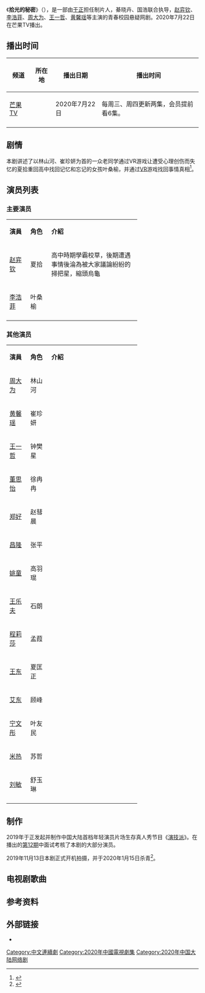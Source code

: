 {{电视节目信息框
| 名称 = 拾光的秘密
| 英文名称 = Consummation
| 原名 = 
| 图片 = 
| 图说 = 
| 分类 = 青春
| 標語 = 
| 原创 = 
| 编剧 = 
| 导演 = 綦晓卉、国浩
| 演出 = [[赵弈钦|赵弈钦]]、[[李浩菲|李浩菲]]
| 配音 = 
| 旁白 = 
| 片尾曲 = 
| 主題曲 = 
| 插曲 = 
| 国家 = {{CHNML}}
| 语言 = [[現代標準漢語|漢語]]
| 字幕 = 中文
| 季数 = 
| 原集數 =  24集
| 每集长度 =  
| 每集列表 = 
| 制片人 = [[于正|于正]]
| 出品人 = 
| 监制 = 
| 执行制片 = 
| 制作公司 = [[欢娱影视|欢娱影视]]
| 拍摄地 = 
| 制作年份 = 
| 摄像 = 
| 首播国家 = {{CHNML}}
| 电视网 = [[芒果TV|芒果TV]]
| 视频制式 = 
| 音频制式 = 
| 频道 = 
| 开始 = 2020年7月22日 
| 结束 = 
| 先于 = 
| 后于 = 
| 相关剧集 = 
| 官方网站 = 
}}
《'''拾光的秘密'''》（{{lang-en|Consummation}}），是一部由[[于正|于正]]担任制片人，綦晓卉、国浩联合执导，[[赵弈钦|赵弈钦]]、[[李浩菲|李浩菲]]、[[周大为|周大为]]、[[王一哲|王一哲]]、[[黄馨瑶|黄馨瑶]]等主演的青春校园悬疑网剧。2020年7月22日在芒果TV播出。

== 播出时间 ==
{| class="wikitable" style="text-align:center"
|-
!频道||所在地||播出日期||播出时间
|-
|[[芒果TV|芒果TV]]||{{CHN}}||2020年7月22日||每周三、周四更新两集，会员提前看6集。
|-
|}

==剧情==
本剧讲述了以林山河、崔珍妍为首的一众老同学通过VR游戏让遭受心理创伤而失忆的夏拾重回高中找回记忆和忘记的女孩叶桑榆，并通过[[VR|VR]]游戏找回事情真相<ref>{{cite news|url=http://www.chinanews.com/yl/2020/07-22/9245120.shtml|title=《拾光的秘密》开播 还原十年前真实校园生活|date=2020-07-22|publisher=中国新闻网|accessdate=2020-07-25|archive-date=2020-10-21|archive-url=https://web.archive.org/web/20201021200054/http://www.chinanews.com/yl/2020/07-22/9245120.shtml|dead-url=no}}</ref>。

==演员列表==
=== 主要演员 ===
{|class="wikitable" width="68%" style="text-align:center"
|- style="background:green; color:snow" 
|width="12%"|'''演員''' || width="12%"|'''角色''' ||'''介紹'''
|-
|[[赵弈钦|赵弈钦]]||夏拾|| 高中時期學霸校草，後期遭遇事情後淪為被大家議論紛紛的掃把星，縮頭烏龜
|-
|[[李浩菲|李浩菲]]||叶桑榆||
|-
|}

=== 其他演员 ===
{|class="wikitable" width="68%" style="text-align:center"
|- style="background:green; color:snow"
|width="12%"|'''演員''' || width="12%"|'''角色''' ||'''介紹'''
|-
|[[周大为|周大为]]||林山河||
|-
|[[黄馨瑶|黄馨瑶]]||崔珍妍||
|-
|[[王一哲|王一哲]]||钟樊星||
|-
|[[董思怡|董思怡]]||徐冉冉||
|-
|[[郑好|郑好]]||赵彗晨||
|-
|[[昌隆|昌隆]]||张平||
|-
|[[姚童|姚童]]||高羽琨||
|-
|[[王乐夫|王乐夫]]||石朗||
|-
|[[程莉莎|程莉莎]]||孟葭||
|-
|[[王东|王东]]||夏匡正||
|-
|[[艾东|艾东]]||顾峰||
|-
|[[宁文彤|宁文彤]]||叶友民||
|-
|[[米热_(演员)|米热]]||苏哲||
|-
|[[刘敏_(演员)|刘敏]]||舒玉琳||
|-
|}

==制作==
2019年于正发起并制作中国大陆首档年轻演员片场生存真人秀节目《[[演技派|演技派]]》。在播出的[[演技派#第12期：《拾光的秘密》面试考核|第12期]]中面试考核了本剧的大部分演员。

2019年11月13日本剧正式开机拍摄，并于2020年1月15日杀青<ref>{{cite news|url=https://ent.163.com/20/0116/12/F30TCNM9000380EN.html|title=《拾光的秘密》正式杀青 青春+科技题材引发期待|date=2020-01-16|publisher=网易娱乐|accessdate=2020-07-25|archive-date=2020-07-25|archive-url=https://web.archive.org/web/20200725001116/https://ent.163.com/20/0116/12/F30TCNM9000380EN.html|dead-url=no}}</ref>。

==电视剧歌曲==
{{Tracklist
| collapsed       = 
| headline        = 
| extra_column    = 演唱
| total_length    = 
| all_writing     = 
| all_lyrics      = 
| all_music       =

| title1          = 拾光的秘密
| note1           = 主题曲
| writer1         = 
| lyrics1         = [[于正|于正]]
| music1          = [[陆虎|陆虎]]
| arranger1       = 余威、陆虎
| extra1          = 陆虎

| title2          = 酸甜
| note2           = 片尾曲
| lyrics2         = 于正
| music2          = 陆虎
| arranger2       = 余威
| extra2          = 陆虎

| title3          = 纯真年代
| note3           = 插曲
| lyrics3         = 于正
| music3          = 陆虎
| arranger3       = 余威
| extra3          = [[赵弈钦|赵弈钦]]、[[李浩菲|李浩菲]]
}}

==参考资料==
{{reflist}}

== 外部链接 ==
*{{weibo|u/6090869133}}
{{DEFAULTSORT:s拾}}
[[Category:中文連續劇|Category:中文連續劇]]
[[Category:2020年中國電視劇集|Category:2020年中國電視劇集]]
[[Category:2020年中国大陆网络剧|Category:2020年中国大陆网络剧]]
